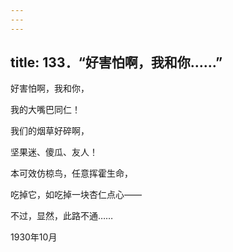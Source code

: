 ```yaml
---
---
---
```

title: 133．“好害怕啊，我和你……”
---




好害怕啊，我和你，

我的大嘴巴同仁！

我们的烟草好碎啊，

坚果迷、傻瓜、友人！

本可效仿椋鸟，任意挥霍生命，

吃掉它，如吃掉一块杏仁点心——

不过，显然，此路不通……

1930年10月